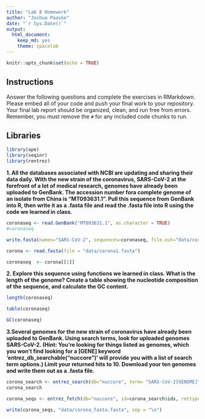 ```yaml
---
title: "Lab 8 Homework"
author: "Joshua Paaske"
date: "`r Sys.Date()`"
output:
  html_document: 
    keep_md: yes
    theme: spacelab
---
```


```r
knitr::opts_chunk$set(echo = TRUE)
```

## Instructions
Answer the following questions and complete the exercises in RMarkdown. Please embed all of your code and push your final work to your repository. Your final lab report should be organized, clean, and run free from errors. Remember, you must remove the `#` for any included code chunks to run.  

## Libraries

```r
library(ape)
library(seqinr)
library(rentrez)
```

**1. All the databases associated with NCBI are updating and sharing their data daily. With the new strain of the coronavirus, SARS-CoV-2 at the forefront of a lot of medical research, genomes have already been uploaded to GenBank. The accession number fora complete genome of an isolate from China is "MT093631.1". Pull this sequence from GenBank into R, then write it as a .fasta file and read the .fasta file into R using the code we learned in class.**

```r
coronaseq <- read.GenBank("MT093631.1", as.character = TRUE)
#coronaseq

write.fasta(names="SARS-CoV-2", sequences=coronaseq, file.out="data/corona1.fasta")

corona <- read.fasta(file = "data/corona1.fasta")

coronaseq  <- corona[[1]]
```

**2. Explore this sequence using functions we learned in class. What is the length of the genome? Create a table showing the nucleotide composition of the sequence, and calculate the GC content.**
```r
length(coronaseq)

table(coronaseq)

GC(coronaseq)
```

**3.Several genomes for the new strain of coronavirus have already been uploaded to GenBank. Using search terms, look for uploaded genomes SARS-CoV-2. (Hint: You're looking for things listed as genomes, which you won't find looking for a [GENE] keyword 'entrez_db_searchable("nuccore")' will provide you with a list of search term options.) Limit your returned hits to 10. Download your ten genomes and write them out as a .fasta file.**

```r
corona_search <- entrez_search(db="nuccore", term= "SARS-CoV-2[GENOME]", retmax=10)
corona_search

corona_seqs <- entrez_fetch(db="nuccore", id=corona_search$ids, rettype="fasta")

write(corona_seqs, "data/corona_fasta.fasta", sep = "\n")
```

